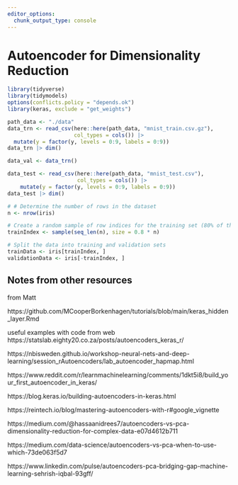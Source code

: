 ```yaml
---
editor_options: 
  chunk_output_type: console
---
```


# Autoencoder for Dimensionality Reduction

```r
library(tidyverse)
library(tidymodels)
options(conflicts.policy = "depends.ok")
library(keras, exclude = "get_weights")
```


```r
path_data <- "./data"
data_trn <- read_csv(here::here(path_data, "mnist_train.csv.gz"),
                     col_types = cols()) |> 
  mutate(y = factor(y, levels = 0:9, labels = 0:9))
data_trn |> dim()

data_val <- data_trn()

data_test <- read_csv(here::here(path_data, "mnist_test.csv"),
                      col_types = cols()) |> 
    mutate(y = factor(y, levels = 0:9, labels = 0:9))
data_test |> dim()
```




```r
# # Determine the number of rows in the dataset
n <- nrow(iris)

# Create a random sample of row indices for the training set (80% of the data)
trainIndex <- sample(seq_len(n), size = 0.8 * n)

# Split the data into training and validation sets
trainData <- iris[trainIndex, ]
validationData <- iris[-trainIndex, ]
```












## Notes from other resources

from Matt

https://github.com/MCooperBorkenhagen/tutorials/blob/main/keras_hidden_layer.Rmd


useful examples with code from web
https://statslab.eighty20.co.za/posts/autoencoders_keras_r/

https://nbisweden.github.io/workshop-neural-nets-and-deep-learning/session_rAutoencoders/lab_autoencoder_hapmap.html

https://www.reddit.com/r/learnmachinelearning/comments/1dkt5i8/build_your_first_autoencoder_in_keras/


https://blog.keras.io/building-autoencoders-in-keras.html

https://reintech.io/blog/mastering-autoencoders-with-r#google_vignette


https://medium.com/@hassaanidrees7/autoencoders-vs-pca-dimensionality-reduction-for-complex-data-e07d4612b711


https://medium.com/data-science/autoencoders-vs-pca-when-to-use-which-73de063f5d7


https://www.linkedin.com/pulse/autoencoders-pca-bridging-gap-machine-learning-sehrish-iqbal-93gff/
